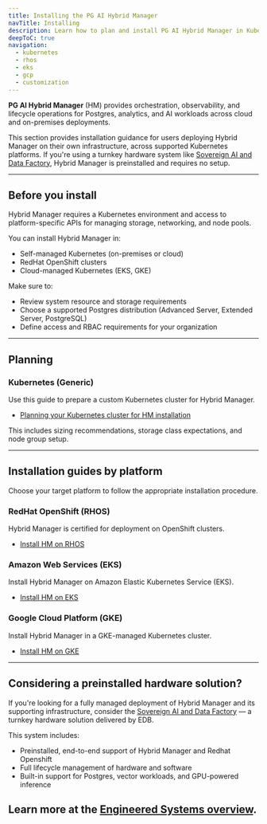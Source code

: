 ```yaml
---
title: Installing the PG AI Hybrid Manager
navTitle: Installing
description: Learn how to plan and install PG AI Hybrid Manager in Kubernetes-based environments or use it as part of a prebuilt engineered system.
deepToC: true
navigation:
  - kubernetes
  - rhos
  - eks
  - gcp
  - customization
---
```


**PG AI Hybrid Manager** (HM) provides orchestration, observability, and lifecycle operations for Postgres, analytics, and AI workloads across cloud and on-premises deployments.

This section provides installation guidance for users deploying Hybrid Manager on their own infrastructure, across supported Kubernetes platforms. If you're using a turnkey hardware system like [Sovereign AI and Data Factory](../system), Hybrid Manager is preinstalled and requires no setup.

---

## Before you install

Hybrid Manager requires a Kubernetes environment and access to platform-specific APIs for managing storage, networking, and node pools.

You can install Hybrid Manager in:

- Self-managed Kubernetes (on-premises or cloud)
- RedHat OpenShift clusters
- Cloud-managed Kubernetes (EKS, GKE)

Make sure to:

- Review system resource and storage requirements
- Choose a supported Postgres distribution (Advanced Server, Extended Server, PostgreSQL)
- Define access and RBAC requirements for your organization

---

## Planning

### Kubernetes (Generic)

Use this guide to prepare a custom Kubernetes cluster for Hybrid Manager.

- [Planning your Kubernetes cluster for HM installation](kubernetes)

This includes sizing recommendations, storage class expectations, and node group setup.

---

## Installation guides by platform

Choose your target platform to follow the appropriate installation procedure.

### RedHat OpenShift (RHOS)

Hybrid Manager is certified for deployment on OpenShift clusters.

- [Install HM on RHOS](rhos)

### Amazon Web Services (EKS)

Install Hybrid Manager on Amazon Elastic Kubernetes Service (EKS).

- [Install HM on EKS](eks)

### Google Cloud Platform (GKE)

Install Hybrid Manager in a GKE-managed Kubernetes cluster.

- [Install HM on GKE](gcp)

---

## Considering a preinstalled hardware solution?

If you're looking for a fully managed deployment of Hybrid Manager and its supporting infrastructure, consider the [Sovereign AI and Data Factory](../system) — a turnkey hardware solution delivered by EDB.

This system includes:

- Preinstalled, end-to-end support of Hybrid Manager and Redhat Openshift
- Full lifecycle management of hardware and software
- Built-in support for Postgres, vector workloads, and GPU-powered inference

Learn more at the [Engineered Systems overview](../system).
---
